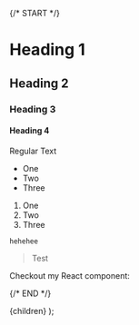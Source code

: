 
{/* START */}

# Heading 1

## Heading 2

### Heading 3

#### Heading 4

Regular Text

- One
- Two
- Three

1. One
2. Two
3. Three

```
hehehee
```

> Test

Checkout my React component:

{/* END */}

  <Layout title="Halaman Materi - SP Kulit" header="Halaman Materi">
    <Flex
      className={mdStyle.markdown}
      flexDirection={"column"}
      bgColor={"white"}
      p={4}
      rounded="lg"
      boxShadow="lg"
      w="full"
    >
      {children}
    </Flex>
  </Layout>
);
